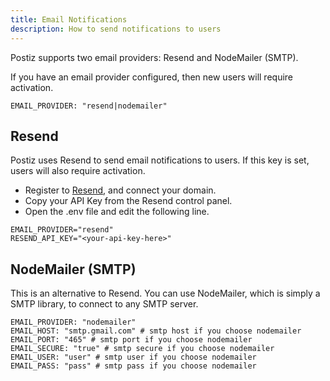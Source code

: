 ```yaml
---
title: Email Notifications
description: How to send notifications to users
---
```


Postiz supports two email providers: Resend and NodeMailer (SMTP).

If you have an email provider configured, then new users will require activation.

```
EMAIL_PROVIDER: "resend|nodemailer"
```

## Resend

Postiz uses Resend to send email notifications to users. If this key is set, users
will also require activation.

* Register to [Resend](https://resend.com), and connect your domain.
* Copy your API Key from the Resend control panel.
* Open the .env file and edit the following line.

```env
EMAIL_PROVIDER="resend"
RESEND_API_KEY="<your-api-key-here>"
```

## NodeMailer (SMTP)

This is an alternative to Resend. You can use NodeMailer, which is simply a SMTP library, to connect to any SMTP server.

```env
EMAIL_PROVIDER: "nodemailer"
EMAIL_HOST: "smtp.gmail.com" # smtp host if you choose nodemailer
EMAIL_PORT: "465" # smtp port if you choose nodemailer
EMAIL_SECURE: "true" # smtp secure if you choose nodemailer
EMAIL_USER: "user" # smtp user if you choose nodemailer
EMAIL_PASS: "pass" # smtp pass if you choose nodemailer
```

